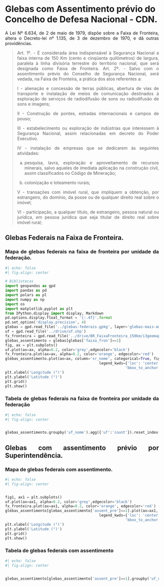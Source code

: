 # Glebas com Assentimento prévio do Concelho de Defesa Nacional - CDN.


<div style="text-align: justify">

A Lei Nº 6.634, de 2 de maio de 1979, dispõe sobre a Faixa de Fronteira, altera o Decreto-lei nº 1.135, de 3 de dezembro de 1970, e dá outras providências.

> Art. 1º. - É considerada área indispensável à Segurança Nacional a faixa interna de 150 Km (cento e cinqüenta quilômetros) de largura, paralela à linha divisória terrestre do território nacional, que será designada como Faixa de Fronteira.
> Art. 2º. - Salvo com o assentimento prévio do Conselho de Segurança Nacional, será vedada, na Faixa de Fronteira, a prática dos atos referentes a:
>
>   I - alienação e concessão de terras públicas, abertura de vias de transporte e instalação de meios de comunicação destinados à exploração de serviços de radiodifusão de sons ou radiodifusão de sons e imagens;
>
>   II - Construção de pontes, estradas internacionais e campos de pouso;
>   
>   III - estabelecimento ou exploração de indústrias que interessem à Segurança Nacional, assim relacionadas em decreto do Poder Executivo.
>   
>   IV - instalação de empresas que se dedicarem às seguintes atividades:
>   
>   a) pesquisa, lavra, exploração e aproveitamento de recursos minerais, salvo aqueles de imediata aplicação na construção civil, assim classificados no Código de Mineração;
>   
>   b) colonização e loteamento rurais;
>   
>   V - transações com imóvel rural, que impliquem a obtenção, por estrangeiro, do domínio, da posse ou de qualquer direito real sobre o imóvel;
>   
>   VI - participação, a qualquer título, de estrangeiro, pessoa natural ou jurídica, em pessoa jurídica que seja titular de direito real sobre imóvel rural;

## Glebas Federais na Faixa de Fronteira.

### Mapa de glebas federais na faixa de fronteira por unidade da federação.

```python
#| echo: false
#| fig-align: center

# Bibliotecas
import geopandas as gpd
import pandas as pd
import polars as pl
import numpy as np
import os
import matplotlib.pyplot as plt
from IPython.display import display, Markdown
pd.options.display.float_format = '{:.4f}'.format
pd.set_option('display.precision', 4)
glebas = gpd.read_file('../glebas-federais.gpkg', layer='glebas-mais-amazonia')
uf = gpd.read_file('../drive/uf.shp')
fx_fronteira = gpd.read_file('../drive/BR_FaixaFronteira_150km/i3geomap_faixa150km.shp')
glebas_assentimento = glebas[glebas['faixa_fron']==1]
fig, ax = plt.subplots()
uf.plot(ax=ax, alpha=0.2, color='grey',edgecolor='black')
fx_fronteira.plot(ax=ax, alpha=0.2, color='orange', edgecolor='red')
glebas_assentimento.plot(ax=ax, column='sr_nome', categorical=True, figsize=(8,20), legend=True, zorder=2,
                                           legend_kwds={'loc': 'center left',
                                                       'bbox_to_anchor':(1,0.5)})
plt.xlabel('Longitude (°)')
plt.ylabel('Latitude (°)')
plt.grid()
plt.show()
```

### Tabela de glebas federais na faixa de fronteira por unidade da federação

:::{.table-center}
```python
#| echo: false
#| fig-align: center


glebas_assentimento.groupby('uf_nome').agg({'uf':'count'}).reset_index().rename(columns={'uf_nome':'UF', 'uf':'Quantidade'}).to_html(index=False)
```
:::


## Glebas com assentimento prévio por Superintendência.

### Mapa de glebas federais com assentimento.

```python
#| echo: false
#| fig-align: center


fig1, ax1 = plt.subplots()
uf.plot(ax=ax1, alpha=0.2, color='grey',edgecolor='black')
fx_fronteira.plot(ax=ax1, alpha=0.2, color='orange', edgecolor='red')
glebas_assentimento[glebas_assentimento['assent_pre']==1].plot(ax=ax1, column='sr_nome', categorical=True, figsize=(8,20), legend=True, zorder=2,
                                           legend_kwds={'loc': 'center left',
                                                       'bbox_to_anchor':(1,0.5)})
plt.xlabel('Longitude (°)')
plt.ylabel('Latitude (°)')
plt.grid()
plt.show()
```
### Tabela de glebas federais com assentimento

:::{.table-center}
```python
#| echo: false
#| fig-align: center


glebas_assentimento[glebas_assentimento['assent_pre']==1].groupby('uf_nome').agg({'uf':'count'}).reset_index().rename(columns={'uf_nome':'UF', 'uf':'Quantidade'}).to_html(index=False)
```
:::
